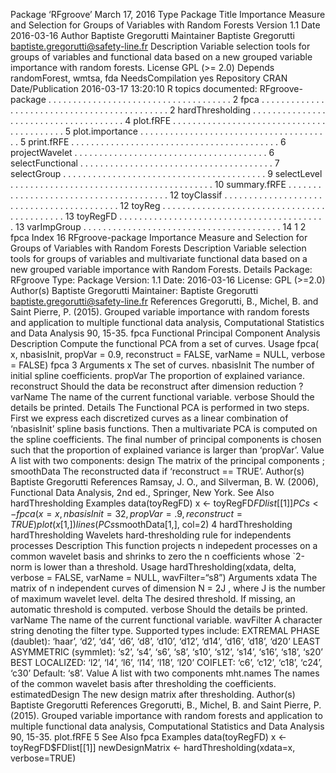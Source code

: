 Package ‘RFgroove’
March 17, 2016
Type Package
Title Importance Measure and Selection for Groups of Variables with
Random Forests
Version 1.1
Date 2016-03-16
Author Baptiste Gregorutti
Maintainer Baptiste Gregorutti <baptiste.gregorutti@safety-line.fr>
Description Variable selection tools for groups of variables and functional
data based on a new grouped variable importance with random forests.
License GPL (>= 2.0)
Depends randomForest, wmtsa, fda
NeedsCompilation yes
Repository CRAN
Date/Publication 2016-03-17 13:20:10
R topics documented:
RFgroove-package . . . . . . . . . . . . . . . . . . . . . . . . . . . . . . . . . . . . . 2
fpca . . . . . . . . . . . . . . . . . . . . . . . . . . . . . . . . . . . . . . . . . . . . . 2
hardThresholding . . . . . . . . . . . . . . . . . . . . . . . . . . . . . . . . . . . . . . 4
plot.fRFE . . . . . . . . . . . . . . . . . . . . . . . . . . . . . . . . . . . . . . . . . . 5
plot.importance . . . . . . . . . . . . . . . . . . . . . . . . . . . . . . . . . . . . . . . 5
print.fRFE . . . . . . . . . . . . . . . . . . . . . . . . . . . . . . . . . . . . . . . . . . 6
projectWavelet . . . . . . . . . . . . . . . . . . . . . . . . . . . . . . . . . . . . . . . 6
selectFunctional . . . . . . . . . . . . . . . . . . . . . . . . . . . . . . . . . . . . . . . 7
selectGroup . . . . . . . . . . . . . . . . . . . . . . . . . . . . . . . . . . . . . . . . . 9
selectLevel . . . . . . . . . . . . . . . . . . . . . . . . . . . . . . . . . . . . . . . . . 10
summary.fRFE . . . . . . . . . . . . . . . . . . . . . . . . . . . . . . . . . . . . . . . 12
toyClassif . . . . . . . . . . . . . . . . . . . . . . . . . . . . . . . . . . . . . . . . . . 12
toyReg . . . . . . . . . . . . . . . . . . . . . . . . . . . . . . . . . . . . . . . . . . . . 13
toyRegFD . . . . . . . . . . . . . . . . . . . . . . . . . . . . . . . . . . . . . . . . . . 13
varImpGroup . . . . . . . . . . . . . . . . . . . . . . . . . . . . . . . . . . . . . . . . 14
1
2 fpca
Index 16
RFgroove-package Importance Measure and Selection for Groups of Variables with Random
Forests
Description
Variable selection tools for groups of variables and multivariate functional data based on a new
grouped variable importance with Random Forests.
Details
Package: RFgroove
Type: Package
Version: 1.1
Date: 2016-03-16
License: GPL (>=2.0)
Author(s)
Baptiste Gregorutti Maintainer: Baptiste Gregorutti <baptiste.gregorutti@safety-line.fr>
References
Gregorutti, B., Michel, B. and Saint Pierre, P. (2015). Grouped variable importance with random
forests and application to multiple functional data analysis, Computational Statistics and Data Analysis
90, 15-35.
fpca Functional Principal Component Analysis
Description
Compute the functional PCA from a set of curves.
Usage
fpca( x, nbasisInit, propVar = 0.9, reconstruct = FALSE,
varName = NULL, verbose = FALSE)
fpca 3
Arguments
x The set of curves.
nbasisInit The number of initial spline coefficients.
propVar The proportion of explained variance.
reconstruct Should the data be reconstruct after dimension reduction ?
varName The name of the current functional variable.
verbose Should the details be printed.
Details
The Functional PCA is performed in two steps. First we express each discretized curves as a linear
combination of ‘nbasisInit’ spline basis functions. Then a multivariate PCA is computed on the
spline coefficients. The final number of principal components is chosen such that the proportion of
explained variance is larger than ‘propVar’.
Value
A list with two components:
design The matrix of the principal components ;
smoothData The reconstructed data if ‘reconstruct == TRUE’.
Author(s)
Baptiste Gregorutti
References
Ramsay, J. O., and Silverman, B. W. (2006), Functional Data Analysis, 2nd ed., Springer, New
York.
See Also
hardThresholding
Examples
data(toyRegFD)
x <- toyRegFD$FDlist[[1]]
PCs <- fpca(x=x, nbasisInit=32, propVar=.9, reconstruct=TRUE)
plot(x[1,])
lines(PCs$smoothData[1,], col=2)
4 hardThresholding
hardThresholding Wavelets hard-thresholding rule for independents processes
Description
This function projects n indepedent processes on a common wavelet basis and shrinks to zero the n
coefficients whose `2-norm is lower than a threshold.
Usage
hardThresholding(xdata, delta, verbose = FALSE, varName = NULL, wavFilter="s8")
Arguments
xdata The matrix of n independent curves of dimension N = 2J
, where J is the
number of maximum wavelet level.
delta The desired threshold. If missing, an automatic threshold is computed.
verbose Should the details be printed.
varName The name of the current functional variable.
wavFilter A character string denoting the filter type. Supported types include:
EXTREMAL PHASE (daublet): ‘haar’, ‘d2’, ‘d4’, ‘d6’, ‘d8’, ‘d10’, ‘d12’,
‘d14’, ‘d16’, ‘d18’, ‘d20’
LEAST ASYMMETRIC (symmlet): ‘s2’, ‘s4’, ‘s6’, ‘s8’, ‘s10’, ‘s12’, ‘s14’,
‘s16’, ‘s18’, ‘s20’
BEST LOCALIZED: ‘l2’, ‘l4’, ‘l6’, ‘l14’, ‘l18’, ‘l20’
COIFLET: ‘c6’, ‘c12’, ‘c18’, ‘c24’, ‘c30’
Default: ‘s8’.
Value
A list with two components
mht.names The names of the common wavelet basis after thresholding the coefficients.
estimatedDesign
The new design matrix after thresholding.
Author(s)
Baptiste Gregorutti
References
Gregorutti, B., Michel, B. and Saint Pierre, P. (2015). Grouped variable importance with random
forests and application to multiple functional data analysis, Computational Statistics and Data Analysis
90, 15-35.
plot.fRFE 5
See Also
fpca
Examples
data(toyRegFD)
x <- toyRegFD$FDlist[[1]]
newDesignMatrix <- hardThresholding(xdata=x, verbose=TRUE)
